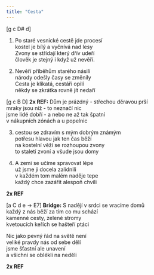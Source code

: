 ```yaml
---
title: "Cesta"
---
```


[g c D# d]

1. Po staré vesnické cestě jde procesí\
   kostel je bílý a vyčnívá nad lesy\
   Zvony se střídají který dřív udeří\
   člověk je stejný i když už nevěří.

2. Nevěří příběhům starého násilí\
   národy odešly časy se změnily\
   Cesta je klikatá, cestáři opilí\
   někdy se zkrátka rovně jít nedaří

[g c B D]
**2x REF:** Dům je prázdný - střechou děravou prší\
mraky jsou níž - to neznačí nic\
jsme lidé dobří - a nebo ne až tak špatní\
v nákupních zónách a u popelnic

3. cestou se zdravím s mým dobrým známým\
   potřesu hlavou jak ten čas běží\
   na kostelní věží se rozhoupou zvony\
   to staletí zvoní a všude jsou domy

4. A zemi se učíme spravovat lépe\
   už jsme ji docela zalidnili\
   v každém tom malém naděje tepe\
   každý chce zazářit alespoň chvíli

**2x REF**

[a C d e -> E7]
**Bridge:** S nadějí v srdci se vracíme domů\
každý z nás běží za tím co mu schází\
kamenné cesty, zelené stromy\
kvetoucích keřích se hašteří ptáci

Nic jako pevný řád na světě není\
veliké pravdy nás od sebe dělí\
jsme šťastní ale unavení\
a všichni se oblékli na neděli

**2x REF**
